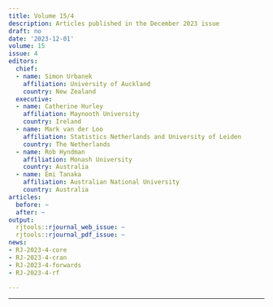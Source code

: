 ```yaml
---
title: Volume 15/4
description: Articles published in the December 2023 issue
draft: no
date: '2023-12-01'
volume: 15
issue: 4
editors:
  chief:
  - name: Simon Urbanek
    affiliation: University of Auckland
    country: New Zealand
  executive:
  - name: Catherine Hurley
    affiliation: Maynooth University
    country: Ireland
  - name: Mark van der Loo
    affiliation: Statistics Netherlands and University of Leiden
    country: The Netherlands
  - name: Rob Hyndman
    affiliation: Monash University
    country: Australia
  - name: Emi Tanaka
    affiliation: Australian National University
    country: Australia
articles:
  before: ~
  after: ~
output:
  rjtools::rjournal_web_issue: ~
  rjtools::rjournal_pdf_issue: ~
news:
- RJ-2023-4-core
- RJ-2023-4-cran
- RJ-2023-4-forwards
- RJ-2023-4-rf

---
```




---
